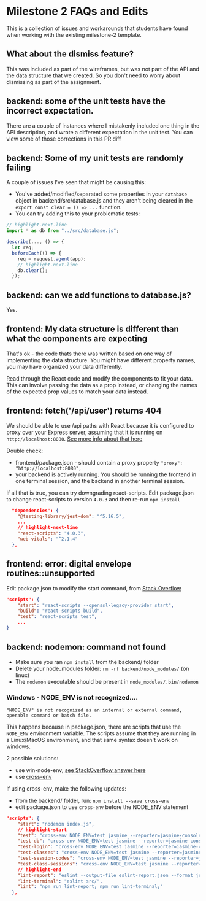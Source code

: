 # Milestone 2 FAQs and Edits

This is a collection of issues and workarounds that students have found when working with the existing milestone-2 template.

## What about the dismiss feature?

This was included as part of the wireframes, but was not part of the API and the data structure that we created. So you don't need to worry about dismissing as part of the assignment.

## backend: some of the unit tests have the incorrect expectation.

There are a couple of instances where I mistakenly included one thing in the API description, and wrote a different expectation in the unit test. You can view some of those corrections in this PR diff

## backend: Some of my unit tests are randomly failing

A couple of issues I've seen that might be causing this:

* You've added/modified/separated some properties in your `database` object in backend/src/database.js and they aren't being cleared in the `export const clear = () => ...` function.
* You can try adding this to your problematic tests:

```js
// highlight-next-line
import * as db from "../src/database.js";

describe(..., () => {
  let req;
  beforeEach(() => {
    req = request.agent(app);
    // highlight-next-line
    db.clear();
  });
```

## backend: can we add functions to database.js?

Yes.

## frontend: My data structure is different than what the components are expecting

That's ok - the code thats there was written based on one way of implementing the data structure. You might have different property names, you may have organized your data differently.

Read through the React code and modify the components to fit your data. This can involve passing the data as a prop instead, or changing the names of the expected prop values to match your data instead.

## frontend: fetch('/api/user') returns 404

We should be able to use /api paths with React because it is configured to proxy over your Express server, assuming that it is running on `http://localhost:8080`. [See more info about that here](../unit-2/frontend/developing-the-frontend#proxy-api)

Double check:
* frontend/package.json - should contain a proxy property `"proxy": "http://localhost:8080",`
* your backend is actively running. You should be running the frontend in one terminal session, and the backend in another terminal session.

If all that is true, you can try downgrading react-scripts. Edit package.json to change react-scripts to version `4.0.3` and then re-run `npm install`

```json title=backend/package.json
  "dependencies": {
    "@testing-library/jest-dom": "^5.16.5",
    ...
    // highlight-next-line
    "react-scripts": "4.0.3",
    "web-vitals": "^2.1.4"
  },
```

## frontend: error: digital envelope routines::unsupported

Edit package.json to modify the start command, from [Stack Overflow](https://stackoverflow.com/a/69713899)

```json title=backend/package.json
"scripts": {
    "start": "react-scripts --openssl-legacy-provider start",
    "build": "react-scripts build",
    "test": "react-scripts test",
    ...
}
```

## backend: nodemon: command not found

* Make sure you ran `npm install` from the backend/ folder
* Delete your node_modules folder: `rm -rf backend/node_modules/` (on linux)
* The `nodemon` executable should be present in `node_modules/.bin/nodemon`

### Windows - NODE_ENV is not recognized....

```
"NODE_ENV" is not recognized as an internal or external command, operable command or batch file.
```

This happens because in package.json, there are scripts that use the `NODE_ENV` environment variable. The scripts assume that they are running in a Linux/MacOS environment, and that same syntax doesn't work on windows.

2 possible solutions:
* use win-node-env, [see StackOverflow answer here](https://stackoverflow.com/a/40967643)
* use [cross-env](https://www.npmjs.com/package/cross-env)

If using cross-env, make the following updates:
* from the backend/ folder, run: `npm install --save cross-env`
* edit package.json to use `cross-env` before the NODE_ENV statement

```json title=backend/package.json
"scripts": {
    "start": "nodemon index.js",
    // highlight-start
    "test": "cross-env NODE_ENV=test jasmine --reporter=jasmine-console-reporter",
    "test-db": "cross-env NODE_ENV=test jasmine --reporter=jasmine-console-reporter spec/database.spec.js",
    "test-login": "cross-env NODE_ENV=test jasmine --reporter=jasmine-console-reporter spec/login.spec.js",
    "test-classes": "cross-env NODE_ENV=test jasmine --reporter=jasmine-console-reporter spec/class-endpoints.spec.js",
    "test-session-codes": "cross-env NODE_ENV=test jasmine --reporter=jasmine-console-reporter spec/class-session-code-endpoints.spec.js",
    "test-class-sessions": "cross-env NODE_ENV=test jasmine --reporter=jasmine-console-reporter spec/class-session-endpoints.spec.js",
    // highlight-end
    "lint-report": "eslint --output-file eslint-report.json --format json src/",
    "lint-terminal": "eslint src/",
    "lint": "npm run lint-report; npm run lint-terminal;"
  },
```
